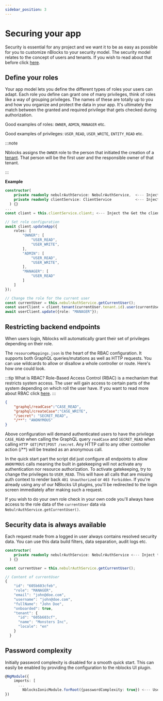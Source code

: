 ```yaml
---
sidebar_position: 3
---
```


# Securing your app
Security is essential for any project and we want it to be as easy as possible for you to customize nBlocks to your security model.
The security model relates to the concept of users and tenants. If you wish to read about that before click [here](tenants-users).


## Define your roles
Your app model lets you define the different types of roles your users can adapt. 
Each role you define can grant one of many privileges, think of roles like a way of grouping privileges. 
The names of these are totally up to you and how you organize and protect the data in your app.
It's ultimately the match between the granted and required privilege that gets checked during authorization.

Good examples of roles: `OWNER`, `ADMIN`, `MANAGER` etc.

Good examples of privileges: `USER_READ`, `USER_WRITE`, `ENTITY_READ` etc.

:::note

Nblocks assigns the `OWNER` role to the person that initiated the creation of a [tenant](tenants-users). That person will be the first user and the responsible owner of that tenant.

:::

**Example**
<Tabs>
<TabItem value="nestjs" label="NestJS" default>

```typescript
constructor(
    private readonly nebulrAuthService: NebulrAuthService,  <--- Inject the NebulrAuthService
    private readonly clientService: ClientService           <--- Inject the ClientService
  ) {}
...
const client = this.clientService.client; <--- Inject the Get the client instance

// Set role configuration
await client.updateApp({
    roles: [
        "OWNER": [
            "USER_READ",
            "USER_WRITE",
        ],
        "ADMIN": [
            "USER_READ",
            "USER_WRITE",
        ],
        "MANAGER": [
            "USER_READ"
        ]
    ]
});

// Change the role for the current user
const currentUser = this.nebulrAuthService.getCurrentUser();
const userClient = client.tenant(currentUser.tenant.id).user(currentUser.id);
await userClient.update({role: "MANAGER"});
```

</TabItem>
</Tabs>

## Restricting backend endpoints
When users login, Nblocks will automatically grant their set of privileges depending on their role.

The `resourceMappings.json` is the heart of the RBAC configuration. It supports both GraphQL queries/mutations as well as HTTP requests. You can use wildcards to allow or disallow a whole controller or route. Here's how one could look.

:::tip What is RBAC?
Role-Based Access Control (RBAC) is a mechanism that restricts system access. The user will gain access to certain parts of the system depending on which roll the user have. If you want to read more about RBAC click [here](https://en.wikipedia.org/wiki/Role-based_access_control).
:::

```json title=nblocks/config/resourceMappings.json
{
    "graphql/readCase":"CASE_READ",
    "graphql/createCase":"CASE_WRITE",
    "/secret": "SECRET_READ",
    "/**": "ANONYMOUS"
}
```

Above configuration will demand authenticated users to have the privilege `CASE_READ` when calling the GraphQL query `readCase` and `SECRET_READ` when calling `HTTP GET|PUT|POST /secret`. Any HTTP call to any other controller action (/\*\*) will be treated as an anonymous call.

In the quick start part the script did just configure all endpoints to allow `ANONYMOUS` calls meaning the built in gatekeeping will not activate any authentication nor resource authorization. To activate gatekeeping, try to change the privileges to `USER_READ`. This will have all calls that are missing auth context to render back `401 Unauthorized` or `403 Forbidden`. If you're already using any of our NBlocks UI plugins, you'll be redirected to the login screen immediately after making such a request.

If you wish to do your own role check in your own code you'll always have access to the role data of the `currentUser` data via `NebulrAuthService.getCurrentUser()`.

## Security data is always available
Each request made from a logged in user always contains resolved security data. You can use this data build filters, data separation, audit logs etc.
<Tabs>
<TabItem value="nestjs" label="NestJS" default>

```typescript
constructor(
    private readonly nebulrAuthService: NebulrAuthService <--- Inject the NebulrAuthService
  ) {}

const currentUser = this.nebulrAuthService.getCurrentUser();

// Content of currentUser
{
    "id": "605b603cfeb",
    "role": "MANAGER",
    "email": "john@doe.com",
    "username": "john@doe.com",
    "fullName": "John Doe",
    "onboarded": true,
    "tenant": {
      "id": "605b603cf",
      "name": "Monsters Inc",
      "locale": "en"
    }
  }
```

</TabItem>
</Tabs>

## Password complexity
Initially password complexity is disabled for a smooth quick start. This can easily be enabled by providing the configuration to the nblocks UI plugin.
<Tabs>
<TabItem value="ionic" label="Ionic" default>

```typescript title="src/app/app.module.ts"
@NgModule({
    imports: [
      ...
        NblocksIonicModule.forRoot({passwordComplexity: true}) <--- Use forRoot() to provide options to Nblocks
})
```

</TabItem>
</Tabs>
